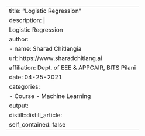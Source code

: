 ---
title: "Logistic Regression"
description: |
  Logistic Regression
author:
  - name: Sharad Chitlangia
    url: https://www.sharadchitlang.ai
    affiliation: Dept. of EEE & APPCAIR, BITS Pilani 
date: 04-25-2021
categories:
  - Course - Machine Learning
output: 
  distill::distill_article:
    self_contained: false
---